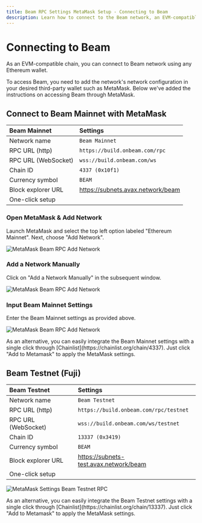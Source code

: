 ```yaml
---
title: Beam RPC Settings MetaMask Setup - Connecting to Beam
description: Learn how to connect to the Beam network, an EVM-compatible chain, using Ethereum wallets like MetaMask.
---
```



# Connecting to Beam

As an EVM-compatible chain, you can connect to Beam network using any Ethereum wallet.

<Callout type="info">
  To access Beam, you need to add the network's network configuration in your
  desired third-party wallet such as MetaMask. Below we've added the
  instructions on accessing Beam through MetaMask.
</Callout>

## Connect to Beam Mainnet with MetaMask

| Beam Mainnet       | Settings                                        |
| :----------------- | :---------------------------------------------- |
| Network name       | `Beam Mainnet`                                  |
| RPC URL (http)     | `https://build.onbeam.com/rpc`                  |
| RPC URL (WebSocket)| `wss://build.onbeam.com/ws`                  |
| Chain ID           | `4337 (0x10f1)`                                 |
| Currency symbol    | `BEAM`                                          |
| Block explorer URL | https://subnets.avax.network/beam               |
| One-click setup    | <NetworkButton chainId="4337" />                |

<Steps>

### Open MetaMask & Add Network

Launch MetaMask and select the top left option labeled "Ethereum Mainnet". Next, choose "Add Network".

![MetaMask Beam RPC Add Network](/metamask1.png)

### Add a Network Manually

Click on "Add a Network Manually" in the subsequent window.

![MetaMask Beam RPC Add Network](/metamask2.png)

### Input Beam Mainnet Settings

Enter the Beam Mainnet settings as provided above.

![MetaMask Beam RPC Add Network](/metamask3.png)

</Steps>

<Callout type="info">
  As an alternative, you can easily integrate the Beam Mainnet settings with a
  single click through [Chainlist](https://chainlist.org/chain/4337). Just click
  "Add to Metamask" to apply the MetaMask settings.
</Callout>

## Beam Testnet (Fuji)

| Beam Testnet       | Settings                                        |
| :----------------- | :---------------------------------------------- |
| Network name       | `Beam Testnet`                                  |
| RPC URL (http)     | `https://build.onbeam.com/rpc/testnet`          |
| RPC URL (WebSocket)| `wss://build.onbeam.com/ws/testnet`                  |
| Chain ID           | `13337 (0x3419)`                                |
| Currency symbol    | `BEAM`                                          |
| Block explorer URL | https://subnets-test.avax.network/beam          |
| One-click setup    | <NetworkButton chainId="13337" />               |

![MetaMask Settings Beam Testnet RPC](/metamask-beam-testnet.png)

<Callout type="info">
  As an alternative, you can easily integrate the Beam Testnet settings with a
  single click through [Chainlist](https://chainlist.org/chain/13337). Just
  click "Add to Metamask" to apply the MetaMask settings.
</Callout>
